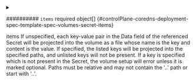 

<PartialSecretname />



<details className="config-field" data-expandable="true">
<summary>

########## `items` <span className="config-field-required" data-required="false">required</span> <span className="config-field-type">object[]</span> <span className="config-field-default"></span> <span className="config-field-enum"></span> {#controlPlane-coredns-deployment-spec-template-spec-volumes-secret-items}

items If unspecified, each key-value pair in the Data field of the referenced
Secret will be projected into the volume as a file whose name is the
key and content is the value. If specified, the listed keys will be
projected into the specified paths, and unlisted keys will not be
present. If a key is specified which is not present in the Secret,
the volume setup will error unless it is marked optional. Paths must be
relative and may not contain the '..' path or start with '..'.

</summary>

<PartialItemsreference />


</details>


<PartialDefaultmode />


<PartialOptional />

